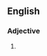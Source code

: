 {{also|sunny side up|sunnyside up}}

==English==

===Adjective===
{{en-adj|head=[[sunny]]-[[side]] [[up]]|-}}

# {{alternative spelling of|sunny side up|lang=en}}